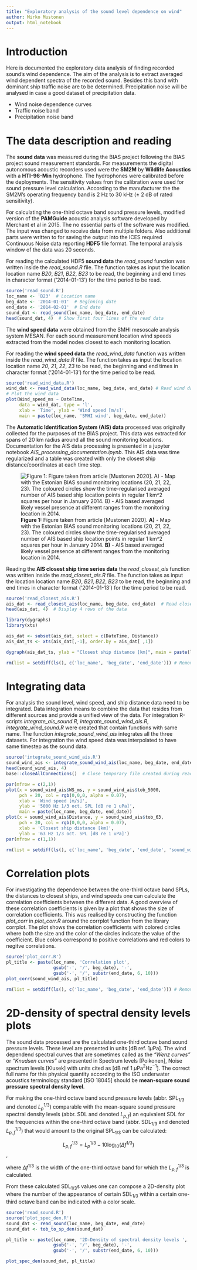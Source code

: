 ```yaml
---
title: "Exploratory analysis of the sound level dependence on wind"
author: Mirko Mustonen
output: html_notebook
---
```


# Introduction

Here is documented the exploratory data analysis of finding recorded sound's wind dependence. The aim of the analysis is to extract averaged wind dependent spectra of the recorded sound. Besides this band with dominant ship traffic noise are to be determined. Precipitation noise will be analysed in case a good dataset of precipitation data.

* Wind noise dependence curves
* Traffic noise band
* Precipitation noise band

# The data description and reading

The __sound data__ was measured during the BIAS project following the BIAS project sound measurement standards. For measurements the digital autonomous acoustic recorders used were the __SM2M__ by __Wildlife Acoustics__ with a __HTI-96-Min__ hydrophone. The hydrophones were calibrated before the deployments. The sensitivity values fron the calibration were used for sound pressure level calculation. According to the manufacturer the the SM2M's operating frequency band is 2 Hz to 30 kHz (± 2 dB of rated sensitivity).

For calculating the one-third octave band sound pressure levels, modified version of the __PAMGuide__ acoustic analysis software developed by Merchant et al in 2015. The no essential parts of the software was modified. The input was changed to receive data from multiple folders. Also additional parts were written to for saving the output into the ICES required Continuous Noise data reporting __HDF5__ file format. The temporal analysis window of the data was 20 seconds.
        
For reading the calculated HDF5 **sound data** the _read_sound_ function was written inside the _read_sound.R_ file. The function takes as input the location location name _B20_, _B21_, _B22_, _B23_ to be read, the beginning and end times in character format ('2014-01-13') for the time period to be read.

```r
source('read_sound.R')
loc_name <- 'B23'  # Location name
beg_date <- '2014-01-01'  # Beginning date
end_date <- '2014-02-01'  # End date
sound_dat <- read_sound(loc_name, beg_date, end_date)
head(sound_dat, 4)  # Show first four lines of the read data
```

The __wind speed data__ were obtained from the SMHI mesoscale analysis system MESAN. For each sound measurement location wind speeds extracted from the model nodes closest to each monitoring location.

For reading the **wind speed data** the _read_wind_data_ function was written inside the _read_wind_data.R_ file. The function takes as input the location location name _20_, _21_, _22_, _23_ to be read, the beginning and end times in character format ('2014-01-13') for the time period to be read.

```r
source('read_wind_data.R')
wind_dat <- read_wind_data(loc_name, beg_date, end_date) # Read wind data
# Plot the wind data
plot(Wind_speed_ms ~ DateTime, 
     data = wind_dat, type = 'l', 
     xlab = 'Time', ylab = 'Wind speed [m/s]', 
     main = paste(loc_name, 'SMHI wind', beg_date, end_date))
```

The __Automatic Identification System (AIS) data__ processed was originally collected for the purposes of the BIAS project. This data was extracted for spans of 20 km radius around all the sound monitoring locations. Documentation for the AIS data processing is presented in a jupyter notebook _AIS_processing_documentation.ipynb_. This AIS data was time regularized and a table was created with only the closest ship distance/coordinates at each time step.

![__Figure 1:__ Figure taken from article [Mustonen 2020]. __A)__ - Map with the Estonian BIAS sound monitoring locations (20, 21, 22, 23). The coloured circles show the time-regularised averaged number of AIS based ship location points in regular 1 km^2 squares per hour in January 2014. __B)__ - AIS based averaged likely vessel presence at different ranges from the monitoring location in  2014.](Figures/Doc_figs/Figure1.png){width=70%\\textwidth}

Reading the **AIS closest ship time series data** the _read_closest_ais_ function was written inside the _read_closest_ais.R_ file. The function takes as input the location location name _B20_, _B21_, _B22_, _B23_ to be read, the beginning and end times in character format ('2014-01-13') for the time period to be read.

```r
source('read_closest_ais.R')
ais_dat <- read_closest_ais(loc_name, beg_date, end_date)  # Read closest AIS data
head(ais_dat, 4)  # Display 4 rows of the data
```
```r
library(dygraphs)
library(xts)

ais_dat <- subset(ais_dat, select = c(DateTime, Distance))
ais_dat_ts <- xts(ais_dat[,-1], order.by = ais_dat[ ,1])

dygraph(ais_dat_ts, ylab = "Closest ship distance [km]", main = paste(loc_name, beg_date, end_date))  %>% dyRangeSelector()
```

```r
rm(list = setdiff(ls(), c('loc_name', 'beg_date', 'end_date'))) # Remove all but one
```

# Integrating data

For analysis the sound level, wind speed, and ship distance data need to be integrated. Data integration means to combine the data that resides from different sources and provide a unified view of the data. For integration R-scripts _integrate_ais_sound.R_, _integrate_sound_wind_ais.R_, _integrate_wind_sound.R_ were created that contain functions with same name. The function _integrate_sound_wind_ais_ integrates all the three datasets. For integration the wind speed data was interpolated to have same timestep as the sound data.

```r
source('integrate_sound_wind_ais.R')
sound_wind_ais <- integrate_sound_wind_ais(loc_name, beg_date, end_date)
head(sound_wind_ais, 4)
base::closeAllConnections()  # Close temporary file created during reading
```

```r
par(mfrow = c(2,1))
plot(x = sound_wind_ais$WS_ms, y = sound_wind_ais$tob_5000, 
     pch = 20, col = rgb(0,0,0, alpha = 0.07),
     xlab = 'Wind speed [m/s]', 
     ylab = '5000 Hz 1/3 oct. SPL [dB re 1 uPa]',
     main = paste(loc_name, beg_date, end_date))
plot(x = sound_wind_ais$Distance, y = sound_wind_ais$tob_63, 
     pch = 20, col = rgb(0,0,0, alpha = 0.07),
     xlab = 'Closest ship distance [km]', 
     ylab = '63 Hz 1/3 oct. SPL [dB re 1 uPa]')
par(mfrow = c(1,1))
```
```r
rm(list = setdiff(ls(), c('loc_name', 'beg_date', 'end_date', 'sound_wind_ais'))) # Remove all but one
```

# Correlation plots

For investigating the dependence between the one-third octave band SPLs, the distances to closest ships, and wind speeds one can calculate the correlation coefficients between the different data. A good overview of these correlation coefficients is given by a plot that shows the size of correlation coefficients. This was realised by constructing the function _plot_corr_ in _plot_corr.R_ around the corrplot function from the library corrplot. The plot shows the correlation coefficients with colored circles where both the size and the color of the circles indicate the value of the coefficient. Blue colors correspond to positive correlations and red colors to negitve correlations.

```r
source('plot_corr.R')
pl_title <- paste(loc_name, 'Correlation plot', 
                  gsub('-', '/', beg_date), '-', 
                  gsub('-', '/', substr(end_date, 6, 10)))
plot_corr(sound_wind_ais, pl_title)
```

```r
rm(list = setdiff(ls(), c('loc_name', 'beg_date', 'end_date'))) # Remove all but one
```

# 2D-density of spectral density levels plots

The sound data processed are the calculated one-third octave band sound pressure levels. These level are presented in units [dB ref. 1$\mu$Pa]. The wind dependend spectral curves that are sometimes called as the _"Wenz curves"_ or _"Knudsen curves"_ are presented in Spectrum levels [Poikonen], Noise spectrum levels [Klusek] with units cited as [dB ref 1 $\mu$Pa$^2$Hz$^{-1}$]. The correct full name for this physical quantity according to the ISO underwater acoustics terminology standard [ISO 18045] should be __mean-square sound pressure spectral density level__. 

For making the one-third octave band sound pressure levels (abbr. SPL$_{1/3}$ and denoted $L_p^{1/3}$) comparable with the mean-square sound pressure spectral density levels (abbr. SDL and denoted $L_{p,f}$) an equivalent SDL for the frequencies within the one-third octave band (abbr. SDL$_{1/3}$ and denoted $L_{p,f}^{1/3}$) that would amount to the original SPL$_{1/3}$ can be calculated:

$$L_{p,f}^{1/3} = L_p^{1/3} - 10\log_{10}(\Delta f^{1/3}) $$,

where $\Delta f^{1/3}$ is the width of the one-third octave band for which the $L_{p,f}^{1/3}$ is calculated. 

From these calculated SDL$_{1/3}$s values one can compose a 2D-density plot where the number of the appearance of certain SDL$_{1/3}$ within a certain one-third octave band can be indicated with a color scale.

```r
source('read_sound.R')
source('plot_spec_den.R')
sound_dat <- read_sound(loc_name, beg_date, end_date)
sound_dat <- tob_to_sp_den(sound_dat)

pl_title <- paste(loc_name, '2D-Density of spectral density levels ', 
                  gsub('-', '/', beg_date), '-', 
                  gsub('-', '/', substr(end_date, 6, 10)))

plot_spec_den(sound_dat, pl_title)
```